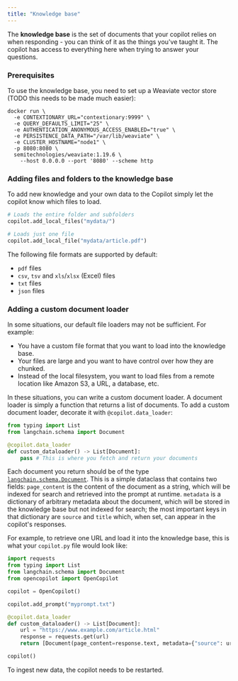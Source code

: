 ```yaml
---
title: "Knowledge base"
---
```


The **knowledge base** is the set of documents that your copilot relies on when responding - you can think of it as the things you've taught it. The copilot has access to everything here when trying to answer your questions.

### Prerequisites

To use the knowledge base, you need to set up a Weaviate vector store (TODO this needs to be made much easier):

```shell
docker run \
  -e CONTEXTIONARY_URL="contextionary:9999" \
  -e QUERY_DEFAULTS_LIMIT="25" \
  -e AUTHENTICATION_ANONYMOUS_ACCESS_ENABLED="true" \
  -e PERSISTENCE_DATA_PATH="/var/lib/weaviate" \
  -e CLUSTER_HOSTNAME="node1" \
  -p 8080:8080 \
  semitechnologies/weaviate:1.19.6 \
    --host 0.0.0.0 --port '8080' --scheme http
```


### Adding files and folders to the knowledge base

To add new knowledge and your own data to the Copilot simply let the copilot know which files to load.

```python
# Loads the entire folder and subfolders
copilot.add_local_files("mydata/")

# Loads just one file
copilot.add_local_file("mydata/article.pdf")
```

The following file formats are supported by default:

* `pdf` files
* `csv`, `tsv` and `xls`/`xlsx` (Excel) files
* `txt` files
* `json` files

### Adding a custom document loader

In some situations, our default file loaders may not be sufficient. For example:

* You have a custom file format that you want to load into the knowledge base.
* Your files are large and you want to have control over how they are chunked.
* Instead of the local filesystem, you want to load files from a remote location like Amazon S3, a URL, a database, etc.

In these situations, you can write a custom document loader. A document loader is simply a function that returns a list of documents. To add a custom document loader, decorate it with `@copilot.data_loader`:

```python
from typing import List
from langchain.schema import Document

@copilot.data_loader
def custom_dataloader() -> List[Document]:
    pass # This is where you fetch and return your documents
```

Each document you return should be of the type [`langchain.schema.Document`](https://github.com/langchain-ai/langchain/blob/master/libs/langchain/langchain/schema/document.py). This is a simple dataclass that contains two fields: `page_content` is the content of the document as a string, which will be indexed for search and retrieved into the prompt at runtime. `metadata` is a dictionary of arbitrary metadata about the document, which will be stored in the knowledge base but not indexed for search; the most important keys in that dictionary are `source` and `title` which, when set, can appear in the copilot's responses.

For example, to retrieve one URL and load it into the knowledge base, this is what your `copilot.py` file would look like:

```python
import requests
from typing import List
from langchain.schema import Document
from opencopilot import OpenCopilot

copilot = OpenCopilot()

copilot.add_prompt("myprompt.txt")

@copilot.data_loader
def custom_dataloader() -> List[Document]:
    url = "https://www.example.com/article.html"
    response = requests.get(url)
    return [Document(page_content=response.text, metadata={"source": url})]

copilot()
```

To ingest new data, the copilot needs to be restarted.